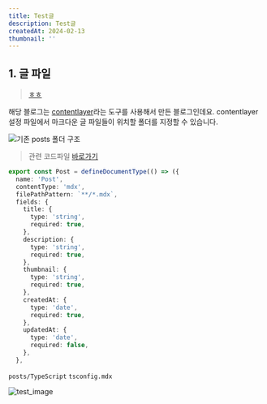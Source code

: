 ```yaml
---
title: Test글
description: Test글
createdAt: 2024-02-13
thumbnail: ''
---
```


## 1. 글 파일

> [ㅎㅎ](https://yiyb-blog.vercel.app/posts/nextjs-contentlayer-blog)

해당 블로그는 [contentlayer](https://contentlayer.dev)라는 도구를 사용해서 만든 블로그인데요. contentlayer 설정 파일에서 마크다운 글 파일들이 위치할 폴더를 지정할 수 있습니다.

![기존 posts 폴더 구조](/images/posts/blog/improve-posts-directory-and-images/original-posts-directory.png)

> 관련 코드파일 [바로가기](https://www.naver.com)

```typescript
export const Post = defineDocumentType(() => ({
  name: 'Post',
  contentType: 'mdx',
  filePathPattern: `**/*.mdx`,
  fields: {
    title: {
      type: 'string',
      required: true,
    },
    description: {
      type: 'string',
      required: true,
    },
    thumbnail: {
      type: 'string',
      required: true,
    },
    createdAt: {
      type: 'date',
      required: true,
    },
    updatedAt: {
      type: 'date',
      required: false,
    },
  },
```

`posts/TypeScript` `tsconfig.mdx`

![test_image](/images/test_image.png)
